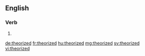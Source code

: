 ==English==

===Verb===
{{head|en}}

# {{en-past of|theorize}}

[[de:theorized]]
[[fr:theorized]]
[[hu:theorized]]
[[mg:theorized]]
[[sv:theorized]]
[[vi:theorized]]